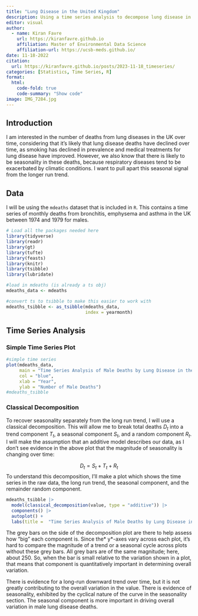 ```yaml
---
title: "Lung Disease in the United Kingdom"
description: Using a time series analysis to decompose lung disease in the UK
editor: visual
author:
  - name: Kiran Favre
    url: https://kiranfavre.github.io
    affiliation: Master of Environmental Data Science
    affiliation-url: https://ucsb-meds.github.io/
date: 11-18-2022
citation: 
  url: https://kiranfavre.github.io/posts/2023-11-18_timeseries/ 
categories: [Statistics, Time Series, R]
format:
  html:
    code-fold: true
    code-summary: "Show code"
image: IMG_7284.jpg
---
```


## Introduction

I am interested in the number of deaths from lung diseases in the UK over time, considering that it's likely that lung disease deaths have declined over time, as smoking has declined in prevalence and medical treatments for lung disease have improved. However, we also know that there is likely to be seasonality in these deaths, because respiratory diseases tend to be exacerbated by climatic conditions. I want to pull apart this seasonal signal from the longer run trend.

## Data

I will be using the `mdeaths` dataset that is included in `R`. This contains a time series of monthly deaths from bronchitis, emphysema and asthma in the UK between 1974 and 1979 for males.

```r
# Load all the packages needed here
library(tidyverse)
library(readr)
library(gt)
library(tufte)
library(feasts)
library(knitr)
library(tsibble)
library(lubridate)
```

```r
#load in mdeaths (is already a ts obj)
mdeaths_data <- mdeaths 

#convert ts to tsibble to make this easier to work with
mdeaths_tsibble <- as_tsibble(mdeaths_data,
                              index = yearmonth)  
```

## Time Series Analysis

### Simple Time Series Plot

```r
#simple time series
plot(mdeaths_data,
     main = "Time Series Analysis of Male Deaths by Lung Disease in the UK",
     col = "blue",
     xlab = "Year",
     ylab = "Number of Male Deaths")
#mdeaths_tsibble
```

### Classical Decomposition

To recover seasonality separately from the long run trend, I will use a classical decomposition. This will allow me to break total deaths $D_t$ into a trend component $T_t$, a seasonal component $S_t$, and a random component $R_t$. I will make the assumption that an additive model describes our data, as I don't see evidence in the above plot that the magnitude of seasonality is changing over time:

$$D_t = S_t + T_t + R_t$$ To understand this decomposition, I'll make a plot which shows the time series in the raw data, the long run trend, the seasonal component, and the remainder random component.

```r
mdeaths_tsibble |> 
  model(classical_decomposition(value, type = "additive")) |>
  components() |> 
  autoplot() +
  labs(title =  "Time Series Analysis of Male Deaths by Lung Disease in the UK")
```

The grey bars on the side of the decomposition plot are there to help assess how "big" each component is. Since the\* y\*-axes vary across each plot, it's hard to compare the magnitude of a trend or a seasonal cycle across plots without these grey bars. All grey bars are of the same magnitude; here, about 250. So, when the bar is small relative to the variation shown in a plot, that means that component is quantitatively important in determining overall variation.

There is evidence for a long-run downward trend over time, but it is not greatly contributing to the overall variation in the value. There is evidence of seasonality, exhibited by the cyclical nature of the curve in the seasonality section. The seasonal component is more important in driving overall variation in male lung disease deaths.
